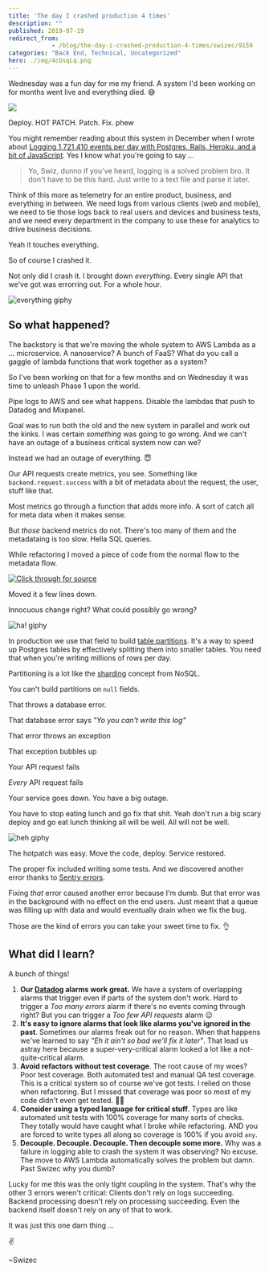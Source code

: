```yaml
---
title: 'The day I crashed production 4 times'
description: ""
published: 2019-07-19
redirect_from: 
            - /blog/the-day-i-crashed-production-4-times/swizec/9159
categories: "Back End, Technical, Uncategorized"
hero: ./img/4cGsqLq.png
---
```

Wednesday was a fun day for me my friend. A system I'd been working on for months went live and everything died. 😅





![](./img/4cGsqLq.png)



Deploy. HOT PATCH. Patch. Fix. phew



You might remember reading about this system in December when I wrote about [Logging 1,721,410 events per day with Postgres, Rails, Heroku, and a bit of JavaScript](https://swizec.com/blog/logging-events-postgres-rails-heroku-javascript/swizec/8825). Yes I know what you're going to say ...



> Yo, Swiz, dunno if you've heard, logging is a solved problem bro. It don't have to be this hard. Just write to a text file and parse it later.



Think of this more as telemetry for an entire product, business, and everything in between. We need logs from various clients (web and mobile), we need to tie those logs back to real users and devices and business tests, and we need every department in the company to use these for analytics to drive business decisions.



Yeah it touches everything.



So of course I crashed it.



Not only did I crash it. I brought down _everything_. Every single API that we've got was errorring out. For a whole hour.



![everything giphy](./img/media-fxZ7cC3zYIVXi-giphy.gif)



## So what happened?



The backstory is that we're moving the whole system to AWS Lambda as a ... microservice. A nanoservice? A bunch of FaaS? What do you call a gaggle of lambda functions that work together as a system?



So I've been working on that for a few months and on Wednesday it was time to unleash Phase 1 upon the world.



Pipe logs to AWS and see what happens. Disable the lambdas that push to Datadog and Mixpanel.



Goal was to run both the old and the new system in parallel and work out the kinks. I was certain _something_ was going to go wrong. And we can't have an outage of a business critical system now can we?



Instead we had an outage of everything. 😇



Our API requests create metrics, you see. Something like `backend.request.success` with a bit of metadata about the request, the user, stuff like that.



Most metrics go through a function that adds more info. A sort of catch all for meta data when it makes sense.



But _those_ backend metrics do not. There's too many of them and the metadataing is too slow. Hella SQL queries.



While refactoring I moved a piece of code from the normal flow to the metadata flow.



[![Click through for source](./img/techletter.app-screenshot-1563553812054.png)](https://carbon.now.sh/?bg=rgba(255,255,255,1)&t=seti&l=ruby&ds=true&wc=true&wa=true&pv=48px&ph=32px&ln=false&code=log%5B%22created_day%22%5D%20%3D%20Date.today)



Moved it a few lines down.



Innocuous change right? What could possibly go wrong?



![ha! giphy](./img/media-11DFuwckOK9mdG-giphy.gif)



In production we use that field to build [table partitions](https://www.postgresql.org/docs/10/ddl-partitioning.html). It's a way to speed up Postgres tables by effectively splitting them into smaller tables. You need that when you're writing millions of rows per day.



Partitioning is a lot like the [sharding](https://en.wikipedia.org/wiki/Shard_(database_architecture)) concept from NoSQL.



You can't build partitions on `null` fields.



That throws a database error.



That database error says _"Yo you can't write this log"_



That error throws an exception



That exception bubbles up



Your API request fails



_Every_ API request fails



Your service goes down. You have a big outage.



You have to stop eating lunch and go fix that shit. Yeah don't run a big scary deploy and go eat lunch thinking all will be well. All will not be well.



![heh giphy](./img/media-M2AmFHxMydFok-giphy.gif)



The hotpatch was easy. Move the code, deploy. Service restored.



The proper fix included writing some tests. And we discovered another error thanks to [Sentry errors](https://sentry.io/welcome/).



Fixing _that_ error caused another error because I'm dumb. But that error was in the background with no effect on the end users. Just meant that a queue was filling up with data and would eventually drain when we fix the bug.



Those are the kind of errors you can take your sweet time to fix. 👌



## What did I learn?



A bunch of things!



1. **Our [Datadog](https://www.datadoghq.com/) alarms work great.** We have a system of overlapping alarms that trigger even if parts of the system don't work. Hard to trigger a _Too many errors_ alarm if there's no events coming through right? But you can trigger a _Too few API requests_ alarm 😉
2. **It's easy to ignore alarms that look like alarms you've ignored in the past**. Sometimes our alarms freak out for no reason. When that happens we've learned to say _"Eh it ain't so bad we'll fix it later"_. That lead us astray here because a super-very-critical alarm looked a lot like a not-quite-critical alarm.
3. **Avoid refactors without test coverage**. The root cause of my woes? Poor test coverage. Both automated test and manual QA test coverage. This is a critical system so of course we've got tests. I relied on those when refactoring. But I missed that coverage was poor so most of my code didn't even get tested. 🤦‍♂️
4. **Consider using a typed language for critical stuff**. Types are like automated unit tests with 100% coverage for many sorts of checks. They totally would have caught what I broke while refactoring. AND you are forced to write types all along so coverage is 100% if you avoid `any`.
5. **Decouple. Decouple. Decouple. Then decouple some more.** Why was a failure in logging able to crash the system it was observing? No excuse. The move to AWS Lambda automatically solves the problem but damn. Past Swizec why you dumb?



Lucky for me this was the only tight coupling in the system. That's why the other 3 errors weren't critical: Clients don't rely on logs succeeding. Backend processing doesn't rely on processing succeeding. Even the backend itself doesn't rely on any of that to work.



It was just this one darn thing ...



✌️



~Swizec